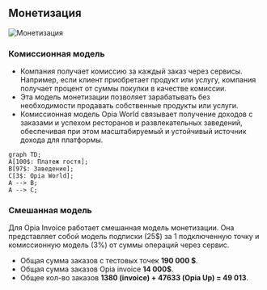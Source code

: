 

## Монетизация

<Image src="/12.png" alt="Монетизация" width={840} height={300} />

### Комиссионная модель
- Компания получает комиссию за каждый заказ через сервисы. Например, если клиент приобретает продукт или услугу, компания получает процент от суммы покупки в качестве комиссии.
- Эта модель монетизации позволяет зарабатывать без необходимости продавать собственные продукты или услуги.
- Комиссионная модель Opia World связывает получение доходов с заказами и успехом ресторанов и развлекательных заведений, обеспечивая при этом масштабируемый и устойчивый источник дохода для платформы.

```mermaid
graph TD;
A[100$: Платеж гостя];
B[97$: Заведение];
C[3$: Opia World];
A --> B;
A --> C;
```

### Смешанная модель

<Callout type="info">Для Opia Invoice работает смешанная модель монетизации. Она представляет собой модель подписки (25$) за 1 подключенную точку и комиссионную модель (3%) от суммы операций через сервис.</Callout>

- Общая сумма заказов с тестовых точек **190 000 $**.
- Общая сумма заказов Opia invoice **14 000$**.
- Общее кол-во заказов **1380 (invoice) + 47633 (Opia Up) = 49 013**.
<Cards>
  <Card title="Подробнее об экономике" href="economics" />
</Cards>
